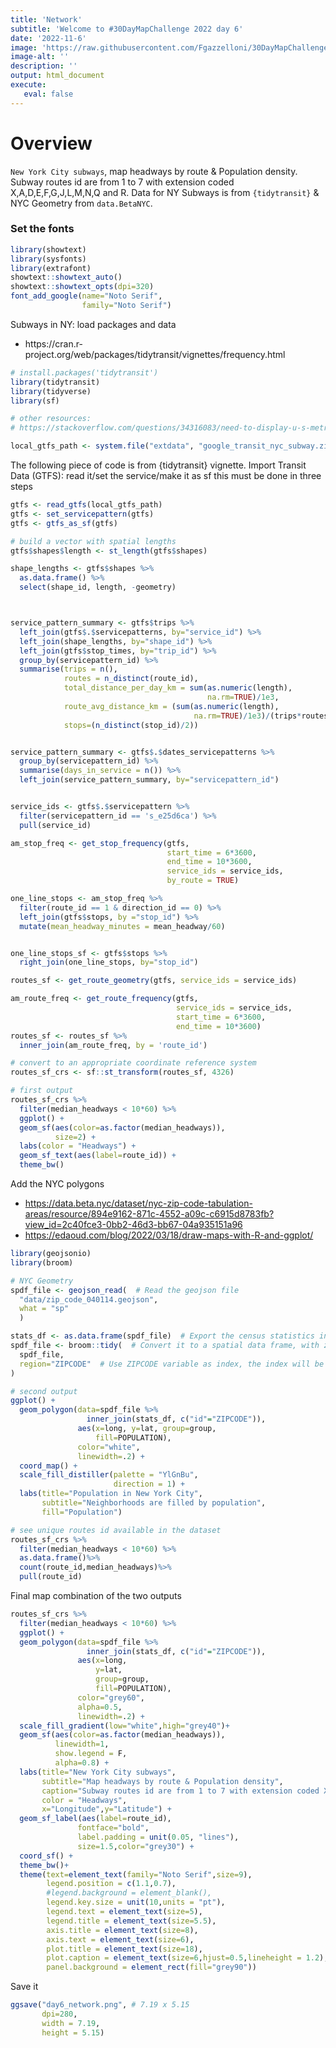 ```yaml
---
title: 'Network'
subtitle: 'Welcome to #30DayMapChallenge 2022 day 6'
date: '2022-11-6'
image: 'https://raw.githubusercontent.com/Fgazzelloni/30DayMapChallenge/master/2022/day6_network/day6_network.png'
image-alt: ''
description: ''
output: html_document
execute: 
   eval: false
---
```


# Overview

`New York City subways`, map headways by route & Population density. Subway routes id are from 1 to 7 with extension coded X,A,D,E,F,G,J,L,M,N,Q and R. Data for NY Subways is from `{tidytransit}` & NYC Geometry from `data.BetaNYC`.


### Set the fonts
```r
library(showtext)
library(sysfonts)
library(extrafont)
showtext::showtext_auto()
showtext::showtext_opts(dpi=320)
font_add_google(name="Noto Serif",
                family="Noto Serif")
```



Subways in NY: load packages and data

- https://cran.r-project.org/web/packages/tidytransit/vignettes/frequency.html



```r
# install.packages('tidytransit')
library(tidytransit)
library(tidyverse)
library(sf)

# other resources: 
# https://stackoverflow.com/questions/34316083/need-to-display-u-s-metro-areas-on-a-map

local_gtfs_path <- system.file("extdata", "google_transit_nyc_subway.zip", package = "tidytransit")
```


The following piece of code is from {tidytransit} vignette.
Import Transit Data (GTFS): read it/set the service/make it as sf this must be done in three steps



```r
gtfs <- read_gtfs(local_gtfs_path)
gtfs <- set_servicepattern(gtfs)
gtfs <- gtfs_as_sf(gtfs)

# build a vector with spatial lengths
gtfs$shapes$length <- st_length(gtfs$shapes)

shape_lengths <- gtfs$shapes %>% 
  as.data.frame() %>% 
  select(shape_id, length, -geometry)



service_pattern_summary <- gtfs$trips %>%
  left_join(gtfs$.$servicepatterns, by="service_id") %>% 
  left_join(shape_lengths, by="shape_id") %>%
  left_join(gtfs$stop_times, by="trip_id") %>% 
  group_by(servicepattern_id) %>% 
  summarise(trips = n(), 
            routes = n_distinct(route_id),
            total_distance_per_day_km = sum(as.numeric(length), 
                                            na.rm=TRUE)/1e3,
            route_avg_distance_km = (sum(as.numeric(length), 
                                         na.rm=TRUE)/1e3)/(trips*routes),
            stops=(n_distinct(stop_id)/2))


service_pattern_summary <- gtfs$.$dates_servicepatterns %>% 
  group_by(servicepattern_id) %>% 
  summarise(days_in_service = n()) %>% 
  left_join(service_pattern_summary, by="servicepattern_id")


service_ids <- gtfs$.$servicepattern %>% 
  filter(servicepattern_id == 's_e25d6ca') %>% 
  pull(service_id)
```


```r
am_stop_freq <- get_stop_frequency(gtfs, 
                                   start_time = 6*3600, 
                                   end_time = 10*3600, 
                                   service_ids = service_ids, 
                                   by_route = TRUE)

one_line_stops <- am_stop_freq %>% 
  filter(route_id == 1 & direction_id == 0) %>%
  left_join(gtfs$stops, by ="stop_id") %>% 
  mutate(mean_headway_minutes = mean_headway/60)


one_line_stops_sf <- gtfs$stops %>%
  right_join(one_line_stops, by="stop_id")
```


```r
routes_sf <- get_route_geometry(gtfs, service_ids = service_ids)

am_route_freq <- get_route_frequency(gtfs, 
                                     service_ids = service_ids, 
                                     start_time = 6*3600, 
                                     end_time = 10*3600)
routes_sf <- routes_sf %>% 
  inner_join(am_route_freq, by = 'route_id')
```


```r
# convert to an appropriate coordinate reference system
routes_sf_crs <- sf::st_transform(routes_sf, 4326)
```


```r
# first output
routes_sf_crs %>% 
  filter(median_headways < 10*60) %>%
  ggplot() + 
  geom_sf(aes(color=as.factor(median_headways)),
          size=2) + 
  labs(color = "Headways") +
  geom_sf_text(aes(label=route_id)) +
  theme_bw()
```

Add the NYC polygons 

- <https://data.beta.nyc/dataset/nyc-zip-code-tabulation-areas/resource/894e9162-871c-4552-a09c-c6915d8783fb?view_id=2c40fce3-0bb2-46d3-bb67-04a935151a96>
- <https://edaoud.com/blog/2022/03/18/draw-maps-with-R-and-ggplot/>

```r
library(geojsonio)
library(broom)

# NYC Geometry
spdf_file <- geojson_read(  # Read the geojson file
  "data/zip_code_040114.geojson",
  what = "sp"
  )
```


```r
stats_df <- as.data.frame(spdf_file)  # Export the census statistics in another data frame variable
spdf_file <- broom::tidy(  # Convert it to a spatial data frame, with zip code as index
  spdf_file,
  region="ZIPCODE"  # Use ZIPCODE variable as index, the index will be named "id"
)
```


```r
# second output
ggplot() +
  geom_polygon(data=spdf_file %>%
                 inner_join(stats_df, c("id"="ZIPCODE")),
               aes(x=long, y=lat, group=group,
                   fill=POPULATION),
               color="white",
               linewidth=.2) +
  coord_map() +
  scale_fill_distiller(palette = "YlGnBu", 
                       direction = 1) +
  labs(title="Population in New York City",
       subtitle="Neighborhoods are filled by population",
       fill="Population")
```


```r
# see unique routes id available in the dataset
routes_sf_crs %>% 
  filter(median_headways < 10*60) %>% 
  as.data.frame()%>%
  count(route_id,median_headways)%>%
  pull(route_id)
```

Final map combination of the two outputs 

```r
routes_sf_crs %>% 
  filter(median_headways < 10*60) %>% 
  ggplot() + 
  geom_polygon(data=spdf_file %>%
                 inner_join(stats_df, c("id"="ZIPCODE")),
               aes(x=long,
                   y=lat,
                   group=group,
                   fill=POPULATION),
               color="grey60",
               alpha=0.5,
               linewidth=.2) +
  scale_fill_gradient(low="white",high="grey40")+
  geom_sf(aes(color=as.factor(median_headways)),
          linewidth=1,
          show.legend = F,
          alpha=0.8) + 
  labs(title="New York City subways",
       subtitle="Map headways by route & Population density",
       caption="Subway routes id are from 1 to 7 with extension coded X,A,D,E,F,G,J,L,M,N,Q and R\nNYC Subways info:https://en.wikipedia.org/wiki/List_of_New_York_City_Subway_stations\nDataSource: NY Subways from {tidytransit} & NYC Geometry from data.BetaNYC\nMap: Federica Gazzelloni (@fgazzelloni)",
       color = "Headways",
       x="Longitude",y="Latitude") +
  geom_sf_label(aes(label=route_id),
               fontface="bold",
               label.padding = unit(0.05, "lines"),
               size=1.5,color="grey30") +
  coord_sf() +
  theme_bw()+
  theme(text=element_text(family="Noto Serif",size=9),
        legend.position = c(1.1,0.7),
        #legend.background = element_blank(),
        legend.key.size = unit(10,units = "pt"),
        legend.text = element_text(size=5),
        legend.title = element_text(size=5.5),
        axis.title = element_text(size=8),
        axis.text = element_text(size=6),
        plot.title = element_text(size=18),
        plot.caption = element_text(size=6,hjust=0.5,lineheight = 1.2),
        panel.background = element_rect(fill="grey90"))
```

Save it 


```r
ggsave("day6_network.png", # 7.19 x 5.15
       dpi=280,
       width = 7.19,
       height = 5.15)
```

